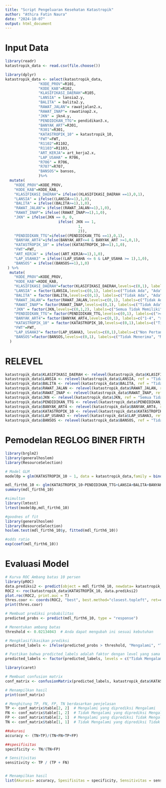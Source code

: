 ---
title: "Script Pengeluaran Kesehatan Katastropik"
author: "Athira Fatin Naura"
date: "2024-10-07"
output: html_document
---

# Input Data
```{r}
library(readr)
katastropik_data <- read.csv(file.choose())
```

```{r}
library(dplyr)
katastropik_data <- select(katastropik_data, 
               "KODE_PROV"=R101,
               "KODE_KAB"=R102,
               "KLASIFIKASI_DAERAH"=R105,
               "LANSIA" = lansia2.y,
               "BALITA" = balita2.y,
               "RAWAT_JALAN"= rawatjalan2.x,
               "RAWAT_INAP"= rawatinap2.x,
               "JKN" = jkn4.y,
               "PENDIDIKAN_TTG"= pendidikan3.x,
               "BANYAK_ART"=R301,
               "R301"=R301,
               "KATASTROPIK_10" = katastropik_10,
               "FWT"=FWT,
               "R1102"=R1102,
               "R1103"=R1103,
               "ART_KERJA"= art_kerja2.x,
               "LAP_USAHA" = R706,
               "R706" = R706,
               "R707"=R707,
               "BANSOS"= bansos,
               )%>%
  mutate(
    "KODE_PROV"=KODE_PROV,
    "KODE_KAB"=KODE_KAB,
    "KLASIFIKASI_DAERAH"= ifelse((KLASIFIKASI_DAERAH ==1),0,1),
    "LANSIA" = ifelse((LANSIA>=1),1,0),
    "BALITA" = ifelse((BALITA>=1),1,0),
    "RAWAT_JALAN"= ifelse((RAWAT_JALAN>=1),1,0),
    "RAWAT_INAP"= ifelse((RAWAT_INAP>=1),1,0),
    "JKN" = ifelse(JKN == 0, 0,
                        ifelse( JKN == 1,
                                 1,
                                 2)),
    "PENDIDIKAN_TTG"=ifelse((PENDIDIKAN_TTG ==1),0,1),
    "BANYAK_ART4"=ifelse(BANYAK_ART<=4 & BANYAK_ART >=1,0,1),
    "KATASTROPIK_10" = ifelse((KATASTROPIK_10==1),1,0),
    "FWT"=FWT, 
    "ART_KERJA" = ifelse((ART_KERJA>=1),1,0),
    "LAP_USAHA3" = ifelse((LAP_USAHA <= 6 & LAP_USAHA >= 1),1,0),
    "BANSOS" = ifelse((BANSOS==1),1,0)
 ) %>%
  mutate(
    "KODE_PROV"=KODE_PROV,
    "KODE_KAB"=KODE_KAB,
    "KLASIFIKASI_DAERAH"=factor(KLASIFIKASI_DAERAH,levels=c(0,1), labels=c("Perkotaan", "Perdesaan")),
    "LANSIA" = factor(LANSIA,levels=c(0,1), labels=c("Tidak Ada", "Ada")),
    "BALITA" = factor(BALITA,levels=c(0,1), labels=c("Tidak Ada", "Ada")),
    "RAWAT_JALAN"= factor(RAWAT_JALAN,levels=c(0,1), labels=c("Tidak Ada", "Ada")),
    "RAWAT_INAP"= factor(RAWAT_INAP,levels=c(0,1), labels=c("Tidak Ada", "Ada")),
    "JKN" = factor(JKN,levels=c(0,1,2), labels=c("Semua Tidak Memiliki", "Sebagian Memiliki","Semua Memiliki")),
    "PENDIDIKAN_TTG"= factor(PENDIDIKAN_TTG,levels=c(0,1), labels=c(">=SMA", "<SMA")),
    "BANYAK_ART4"= factor(BANYAK_ART4,levels=c(0,1), labels=c("1-4", ">4")),
    "KATASTROPIK_10" = factor(KATASTROPIK_10,levels=c(0,1),labels=c("Tidak Mengalami", "Mengalami")),   
    "FWT"=FWT,
    "LAP_USAHA3"= factor(LAP_USAHA3, levels=c(0,1),labels=c("Non Pertanian","Pertanian")),
    "BANSOS"=factor(BANSOS,levels=c(0,1), labels=c("Tidak Menerima", "Menerima")),
  )
```

# RELEVEL
```{r}
katastropik_data$KLASIFIKASI_DAERAH <- relevel(katastropik_data$KLASIFIKASI_DAERAH, ref = "Perkotaan")
katastropik_data$LANSIA <- relevel(katastropik_data$LANSIA, ref = "Tidak Ada")
katastropik_data$BALITA <- relevel(katastropik_data$BALITA, ref = "Tidak Ada")
katastropik_data$RAWAT_JALAN <- relevel(katastropik_data$RAWAT_JALAN, ref = "Tidak Ada")
katastropik_data$RAWAT_INAP <- relevel(katastropik_data$RAWAT_INAP, ref = "Tidak Ada")
katastropik_data$JKN <- relevel(katastropik_data$JKN, ref = "Semua Tidak Memiliki")
katastropik_data$PENDIDIKAN_TTG <- relevel(katastropik_data$PENDIDIKAN_TTG, ref = ">=SMA")
katastropik_data$BANYAK_ART4 <- relevel(katastropik_data$BANYAK_ART4, ref = "1-4")
katastropik_data$KATASTROPIK_10 <- relevel(katastropik_data$KATASTROPIK_10, ref = "Tidak Mengalami")
katastropik_data$LAP_USAHA3 <- relevel(katastropik_data$LAP_USAHA3, ref = "Pertanian")
katastropik_data$BANSOS <- relevel(katastropik_data$BANSOS, ref = "Tidak Menerima")
```

# Pemodelan REGLOG BINER FIRTH
```{r}
library(brglm2)
library(generalhoslem)
library(ResourceSelection)

# Model GLM
model0p = glm(KATASTROPIK_10 ~ 1, data = katastropik_data,family = binomial(logit), method = "brglmFit", pl=TRUE)

mdl_firth6_10 <- glm(KATASTROPIK_10~PENDIDIKAN_TTG+LANSIA+BALITA+BANYAK_ART4+LAP_USAHA3+JKN+BANSOS+KLASIFIKASI_DAERAH+RAWAT_JALAN+RAWAT_INAP,family = binomial(link ="logit"),data = katastropik_data, method = "brglmFit",pl=TRUE)
summary(mdl_firth6_10)

#simultan
library(lmtest)
lrtest(model0p,mdl_firth6_10)

#goodnes of fit
library(generalhoslem)
library(ResourceSelection)
hoslem.test(mdl_firth6_10$y, fitted(mdl_firth6_10))

#odds ratio
exp(coef(mdl_firth6_10))
```

# Evaluasi Model
```{r}
# Kurva ROC Ambang batas 10 persen
library(pROC)
data.prediksi2 <- predict(object = mdl_firth6_10, newdata= katastropik_data, type= "response" )
ROC2 <- roc(katastropik_data$KATASTROPIK_10, data.prediksi2)
plot.roc(ROC2, print.auc = T)
thres.coor <- coords(ROC2, "best", best.method="closest.topleft", ret=c("threshold", "accuracy"))
print(thres.coor)

# Membuat prediksi probabilitas
predicted_probs <- predict(mdl_firth6_10, type = "response")

# Menentukan ambang batas
threshold <- 0.02134043  # Anda dapat mengubah ini sesuai kebutuhan

# Mengklasifikasikan prediksi
predicted_labels <- ifelse(predicted_probs > threshold, "Mengalami", "Tidak Mengalami")

# Pastikan bahwa predicted_labels adalah faktor dengan level yang sama
predicted_labels <- factor(predicted_labels, levels = c("Tidak Mengalami", "Mengalami"))

library(caret)

# Membuat confusion matrix
conf_matrix <- confusionMatrix(predicted_labels, katastropik_data$KATASTROPIK_10)

# Menampilkan hasil
print(conf_matrix)

# Menghitung TP, FN, FP, TN berdasarkan penjelasan
TP <- conf_matrix$table[2, 2]  # Mengalami yang diprediksi Mengalami
FN <- conf_matrix$table[1, 2]  # Tidak Mengalami yang diprediksi Mengalami
FP <- conf_matrix$table[2, 1]  # Mengalami yang diprediksi Tidak Mengalami
TN <- conf_matrix$table[1, 1]  # Tidak Mengalami yang diprediksi Tidak Mengalami

##akurasi
accuracy <- (TN+TP)/(TN+FN+TP+FP)

##spesifisitas
specificity <- TN/(TN+FP)

# Sensitivitas
sensitivity <- TP / (TP + FN)


# Menampilkan hasil
list(Akurasi= accuracy, Spesifisitas = specificity, Sensitivitas = sensitivity)
```

